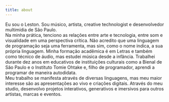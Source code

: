 ```yaml
---
title: about
---
```

Eu sou o Leston. Sou músico, artista, creative technologist e desenvolvedor multimídia de São Paulo.
<br />
Na minha prática, tenciono as relações entre arte e tecnologia, entre som e visualidade em uma perspectiva crítica. Não acredito que uma linguagem de programação seja uma  ferramenta, mas sim, como o nome indica, a sua própria linguagem. Minha formação acadêmica é em Letras e também como técnico de áudio, mas estudei música desde a infância. Trabalhei durante dez anos em educativos de instituições culturais como a Bienal de São Paulo e o Instituto Tomie Ohtake e, filho de programador, aprendi a programar de maneira autodidata.
<br />
Meu trabalho se manifesta através de diversas linguagens, mas meu maior interesse são as apresentações ao vivo e criações digitais. Através do meu studio, desenvolvo projetos interativos, generativos e imersivos para outros artistas, marcas e eventos.
